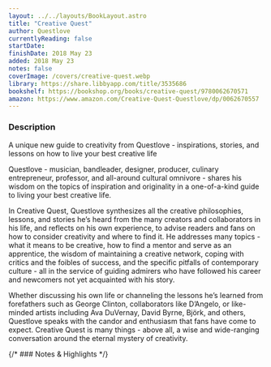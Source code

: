 ```yaml
---
layout: ../../layouts/BookLayout.astro
title: "Creative Quest"
author: Questlove
currentlyReading: false
startDate:
finishDate: 2018 May 23
added: 2018 May 23
notes: false
coverImage: /covers/creative-quest.webp
library: https://share.libbyapp.com/title/3535686
bookshelf: https://bookshop.org/books/creative-quest/9780062670571
amazon: https://www.amazon.com/Creative-Quest-Questlove/dp/0062670557
---
```


<ReadingTime
  startDate  = {frontmatter.startDate}
  finishDate = {frontmatter.finishDate}
/>

### Description
A unique new guide to creativity from Questlove - inspirations, stories, and lessons on how to live your best creative life

Questlove - musician, bandleader, designer, producer, culinary entrepreneur, professor, and all-around cultural omnivore - shares his wisdom on the topics of inspiration and originality in a one-of-a-kind guide to living your best creative life.

In Creative Quest, Questlove synthesizes all the creative philosophies, lessons, and stories he’s heard from the many creators and collaborators in his life, and reflects on his own experience, to advise readers and fans on how to consider creativity and where to find it. He addresses many topics - what it means to be creative, how to find a mentor and serve as an apprentice, the wisdom of maintaining a creative network, coping with critics and the foibles of success, and the specific pitfalls of contemporary culture - all in the service of guiding admirers who have followed his career and newcomers not yet acquainted with his story.

Whether discussing his own life or channeling the lessons he’s learned from forefathers such as George Clinton, collaborators like D’Angelo, or like-minded artists including Ava DuVernay, David Byrne, Björk, and others, Questlove speaks with the candor and enthusiasm that fans have come to expect. Creative Quest is many things - above all, a wise and wide-ranging conversation around the eternal mystery of creativity.

{/* ### Notes & Highlights */}

<BuyBook
  library   = {frontmatter.library}
  bookshelf = {frontmatter.bookshelf}
  amazon    = {frontmatter.amazon}
/>
